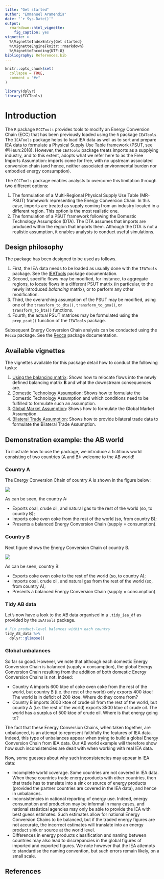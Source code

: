 ```yaml
---
title: "Get started"
author: "Emmanuel Aramendia"
date: "`r Sys.Date()`"
output: 
  rmarkdown::html_vignette:
    fig_caption: yes
vignette: >
  %\VignetteIndexEntry{Get started}
  %\VignetteEngine{knitr::rmarkdown}
  %\VignetteEncoding{UTF-8}
bibliography: References.bib
---
```


```r
knitr::opts_chunk$set(
  collapse = TRUE,
  comment = "#>"
)
```

```r
library(dplyr)
library(ECCTools)
```

# Introduction

The `R` package `ECCTools` provides tools to modify an Energy Conversion Chain (ECC) that has been previously loaded using the `R` package `IEATools`. The `IEATools` package helps to load IEA data as well as to sort and prepare IEA data to formulate a Physical Supply Use Table framework (PSUT, see @Heun:2018). However, the `IEATools` package treats imports as a supplying industry, and to this extent, adopts what we refer here to as the Free Imports Assumption: imports come for free, with no upstream associated conversion chain (and hence, neither associated environmental burden nor embodied energy consumption).

The `ECCTools` package enables analysts to overcome this limitation through two different options:

1. The formulation of a Multi-Regional Physical Supply Use Table (MR-PSUT) framework representing the Energy Conversion Chain. In this case, imports are treated as supply coming from an industry located in a different region. This option is the most realistic one.
2. The formulation of a PSUT framework following the Domestic Technology Assumption (DTA). The DTA assumes that imports are produced within the region that imports them. Although the DTA is not a realistic assumption, it enables analysts to conduct useful simulations.


## Design philosophy

The package has been designed to be used as follows.

1. First, the IEA data needs to be loaded as usually done with the `IEATools` package. See the [IEATools](https://matthewheun.github.io/IEATools/) package documentation.
2. Second, specific flows may be modified, for instance, to aggregate regions, to locate flows in a different PSUT matrix (in particular, to the newly introduced *balancing* matrix), or to perform any other modification.
3. Third, the overarching assumption of the PSUT may be modified, using one of the `transform_to_dta()`, `transform_to_gma()`, or `transform_to_bta()` functions.
4. Fourth, the actual PSUT matrices may be formulated using the `prep_psut()` function of the `IEATools` package.

Subsequent Energy Conversion Chain analysis can be conducted using the `Recca` package. See the [Recca](https://matthewheun.github.io/Recca/) package documentation.


## Available vignettes

The vignettes available for this package detail how to conduct the following tasks:

1.  [Using the balancing matrix](balancing_matrix.html): Shows how to relocate flows into the newly defined balancing matrix **B** and what the downstream consequences are.
2.  [Domestic Technology Assumption](transform_to_dta.html): Shows how to formulate the Domestic Technology Assumption and which conditions need to be fulfilled to formulate such an assumption.
3.  [Global Market Assumption](transform_to_gma.html): Shows how to formulate the Global Market Assumption.
4.  [Bilateral Trade Assumption](transform_to_bta.html): Shows how to provide bilateral trade data to formulate the Bilateral Trade Assumption.


## Demonstration example: the AB world

To illustrate how to use the package, we introduce a fictitious world consisting of two countries (A and B): welcome to the AB world! 

### Country A

The Energy Conversion Chain of country A is shown in the figure below:

![](figs/Country_A_ECC.png)

As can be seen, the country A:

* Exports coal, crude oil, and natural gas to the rest of the world (so, to country B);
* Imports coke oven coke from the rest of the world (so, from country B);
* Presents a balanced Energy Conversion Chain (supply = consumption).

### Country B

Next figure shows the Energy Conversion Chain of country B.

![](figs/Country_B_ECC.png)

As can be seen, country B:

* Exports coke oven coke to the rest of the world (so, to country A);
* Imports coal, crude oil, and natural gas from the rest of the world (so, from country A);
* Presents a balanced Energy Conversion Chain (supply = consumption).

### Tidy AB data

Let's now have a look to the AB data organised in a `.tidy_iea_df` as provided by the `IEATools` package.

```r
# Fix product-level balances within each country
tidy_AB_data %>% 
  dplyr::glimpse()
```


### Global unbalances

So far so good. However, we note that although each domestic Energy Conversion Chain is balanced (supply = consumption), the global Energy Conversion Chain resulting from the addition of both domestic Energy Conversion Chains is not. Indeed:

* Country A imports 600 ktoe of coke oven coke from the rest of the world, but country B (i.e.\ the rest of the world) only exports 400 ktoe! The world is in deficit of 200 ktoe. Where do they come from?
* Country B imports 3000 ktoe of crude oil from the rest of the world, but country A (i.e.\ the rest of the world) exports 3500 ktoe of crude oil. The world has a surplus of 500 ktoe of crude oil. Where is that energy going to?

The fact that these Energy Conversion Chains, when taken together, are unbalanced, is an attempt to represent faithfully the features of IEA data. Indeed, this type of unbalances appear when trying to build a global Energy Conversion Chain from IEA data. Our AB world example will therefore show how such inconsistencies are dealt with when working with real IEA data.

Now, some guesses about why such inconsistencies may appear in IEA data:

* Incomplete world coverage. Some countries are not covered in IEA data. When these countries trade energy products with other countries, then that trade has to translate into a sink or source of energy products (provided the partner countries are covered in the IEA data), and hence in unbalances.
* Inconsistencies in national reporting of energy use. Indeed, energy consumption and production may be informal in many cases, and national statistical agencies may only be able to provide the IEA with best guess estimates. Such estimates allow for national Energy Conversion Chains to be balanced, but if the traded energy figures are not accurate, the incorrect estimates will translate into an energy product sink or source at the world level.
* Differences in energy products classification and naming between countries may also lead to discrepancies in the global figures of imported and exported figures. We note however that the IEA attempts to standardise the naming convention, but such errors remain likely, on a small scale.


## References
